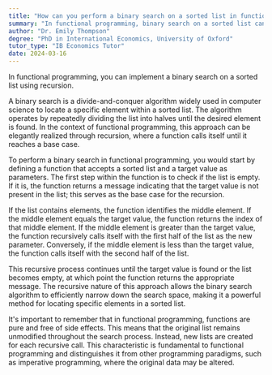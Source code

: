```yaml
---
title: "How can you perform a binary search on a sorted list in functional programming?"
summary: "In functional programming, binary search on a sorted list can be efficiently implemented through recursion."
author: "Dr. Emily Thompson"
degree: "PhD in International Economics, University of Oxford"
tutor_type: "IB Economics Tutor"
date: 2024-03-16
---
```


In functional programming, you can implement a binary search on a sorted list using recursion.

A binary search is a divide-and-conquer algorithm widely used in computer science to locate a specific element within a sorted list. The algorithm operates by repeatedly dividing the list into halves until the desired element is found. In the context of functional programming, this approach can be elegantly realized through recursion, where a function calls itself until it reaches a base case.

To perform a binary search in functional programming, you would start by defining a function that accepts a sorted list and a target value as parameters. The first step within the function is to check if the list is empty. If it is, the function returns a message indicating that the target value is not present in the list; this serves as the base case for the recursion.

If the list contains elements, the function identifies the middle element. If the middle element equals the target value, the function returns the index of that middle element. If the middle element is greater than the target value, the function recursively calls itself with the first half of the list as the new parameter. Conversely, if the middle element is less than the target value, the function calls itself with the second half of the list.

This recursive process continues until the target value is found or the list becomes empty, at which point the function returns the appropriate message. The recursive nature of this approach allows the binary search algorithm to efficiently narrow down the search space, making it a powerful method for locating specific elements in a sorted list.

It's important to remember that in functional programming, functions are pure and free of side effects. This means that the original list remains unmodified throughout the search process. Instead, new lists are created for each recursive call. This characteristic is fundamental to functional programming and distinguishes it from other programming paradigms, such as imperative programming, where the original data may be altered.
    